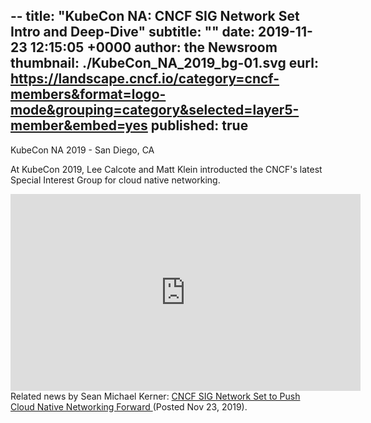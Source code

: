 --
title: "KubeCon NA: CNCF SIG Network Set Intro and Deep-Dive"
subtitle: ""
date: 2019-11-23 12:15:05 +0000
author: the Newsroom
thumbnail: ./KubeCon_NA_2019_bg-01.svg
eurl: https://landscape.cncf.io/category=cncf-members&format=logo-mode&grouping=category&selected=layer5-member&embed=yes
published: true
---


<NewsWrapper>

KubeCon NA 2019 - San Diego, CA

At KubeCon 2019, Lee Calcote and Matt Klein introducted the CNCF's latest Special Interest Group for cloud native networking.

<iframe width="560" height="315" src="https://www.youtube.com/embed/XZ6TZQeNuKQ" frameborder="0" allow="accelerometer; autoplay; encrypted-media; gyroscope; picture-in-picture" allowfullscreen></iframe>
Related news by Sean Michael Kerner: <a href="http://www.enterprisenetworkingplanet.com/datacenter/cncf-sig-network-set-to-push-cloud-native-networking-forward.html">
CNCF SIG Network Set to Push Cloud Native Networking Forward </a> (Posted Nov 23, 2019).

</NewsWrapper>
